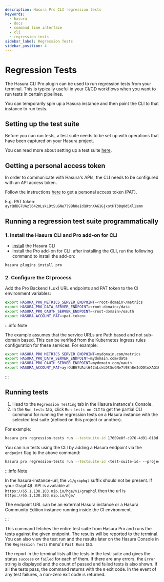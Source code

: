 ```yaml
---
description: Hasura Pro CLI regression tests
keywords:
  - hasura
  - docs
  - command line interface
  - cli
  - regression tests
sidebar_label: Regression Tests
sidebar_position: 4
---
```


# Regression Tests

The Hasura CLI Pro plugin can be used to run regression tests from your terminal. This is typically useful in your CI/CD
workflows when you want to run tests in certain pipelines.

You can temporarily spin up a Hasura instance and then point the CLI to that instance to run tests.

## Setting up the test suite

Before you can run tests, a test suite needs to be set up with operations that have been captured on your Hasura project.

You can read more about setting up a test suite [here](/deployment/hasura-cloud/regression-tests.mdx#manage-test-suites).

## Getting a personal access token

In order to communicate with Hasura's APIs, the CLI needs to be configured with an API access token.

Follow the instructions [here](/hasura-cli/pro-cli/auth.mdx) to get a personal access token (PAT).

E.g. PAT token: `ayrQdBG7UAzl642mLskLDtSuGNe7l9Bh8eIdQOtnXAG1GjxotHT38qOdSXl1smm`

## Running a regression test suite programmatically

### 1. Install the Hasura CLI and Pro add-on for CLI

- [Install](/hasura-cli/install-hasura-cli.mdx) the Hasura CLI
- Install the Pro add-on for CLI: after installing the CLI, run the following command to install the add-on:

```bash
hasura plugins install pro
```

### 2. Configure the CI process

Add the Pro Backend (Lux) URL endpoints and PAT token to the CI environment variables:

```bash
export HASURA_PRO_METRICS_SERVER_ENDPOINT=<root-domain>/metrics
export HASURA_PRO_DATA_SERVER_ENDPOINT=<root-domain>/data
export HASURA_PRO_OAUTH_SERVER_ENDPOINT=<root-domain>/oauth
export HASURA_ACCOUNT_PAT=<pat-token>
```

:::info Note

The example assumes that the service URLs are Path based and not sub-domain based. This can be verified from the
Kubernetes Ingress rules configuration for these services. For example:

```bash
export HASURA_PRO_METRICS_SERVER_ENDPOINT=mydomain.com/metrics
export HASURA_PRO_DATA_SERVER_ENDPOINT=mydomain.com/data
export HASURA_PRO_OAUTH_SERVER_ENDPOINT=mydomain.com/oauth
export HASURA_ACCOUNT_PAT=ayrQdBG7UAzl642mLskLDtSuGNe7l9Bh8eIdQOtnXAG1GjxotHT38qOdSXl1smmp
```

:::

## Running tests

1. Head to the `Regression Testing` tab in the Hasura instance's Console.
2. In the `Run tests` tab, click `Run tests on CLI` to get the partial CLI command for running the regression tests on a
Hasura instance with the selected test suite (defined on this project or another).

For example:

```bash
hasura pro regression-tests run --testsuite-id 17609e8f-c976-4d91-818d-235e0ac215e0 --project-id a6b3e7eb-bc46-4340-9ce9-72a0a8991b76
```

You can run tests using the CLI by adding a Hasura endpoint via the `--endpoint` flag to the above command:

```bash
hasura pro regression-tests run --testsuite-id <test-suite-id> --project-id <project-id>  --endpoint <hasura-instance-url>
```

:::info Note

In the hasura-instance-url, the `v1/graphql` suffix should not be present. If your GraphQL API is available at
`https://65.1.138.103.nip.io/hge/v1/graphql` then the url is `https://65.1.138.103.nip.io/hge/`

The endpoint URL can be an external Hasura instance or a Hasura Community Edition instance running inside the CI
environment.

:::

This command fetches the entire test suite from Hasura Pro and runs the tests against the given endpoint. The results
will be reported to the terminal. You can also view the test run and the results later on the Hasura Console in the
`Regression Tests` menu's `Past Runs` tab.

The report in the terminal lists all the tests in the test-suite and gives the status `success` or `failed` for each of
them. If there are any errors, the `Error` string is displayed and the count of passed and failed tests is also shown.
If all the tests pass, the command returns with the `0` exit code. In the event of any test failures, a non-zero exit
code is returned.
